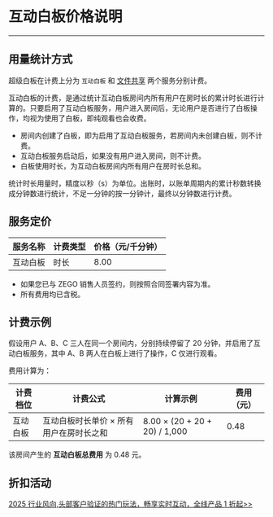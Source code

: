 # 互动白板价格说明

---

## 用量统计方式

超级白板在计费上分为 `互动白板` 和 [文件共享](./price.mdx) 两个服务分别计费。

互动白板的计费，是通过统计互动白板房间内所有用户在房时长的累计时长进行计算的。只要启用了互动白板服务，用户进入房间后，无论用户是否进行了白板操作，均视为使用了白板，即纯观看也会收费。

- 房间内创建了白板，即为启用了互动白板服务，若房间内未创建白板，则不计费。
- 互动白板服务启动后，如果没有用户进入房间，则不计费。
- 白板使用时长，为互动白板房间内所有用户在房时长总和。

<Note title="说明">

统计时长用量时，精度以秒（s）为单位。出账时，以账单周期内的累计秒数转换成分钟数进行统计，不足一分钟的按一分钟计，最终以分钟数进行计费。  
</Note>

## 服务定价

|服务名称|计费类型|价格（元/千分钟）|
|-|-|-|
|互动白板|时长 |8.00|

<Note title="说明">

- 如果您已与 ZEGO 销售人员签约，则按照合同签署内容为准。  
- 所有费用均已含税。 
</Note>


## 计费示例

假设用户 A、B、C 三人在同一个房间内，分别持续停留了 20 分钟，并启用了互动白板服务，其中 A、B 两人在白板上进行了操作，C 仅进行观看。

费用计算为：

|计费档位|计费公式|计算示例|费用（元）|
|-|-|-|-|
|互动白板|互动白板时长单价 × 所有用户在房时长之和|8.00 × (20 + 20 + 20) / 1,000 |0.48|

该房间产生的 **互动白板总费用** 为 0.48 元。

## 折扣活动

<Note title="说明">

[2025 行业风向,头部客户验证的热门玩法，畅享实时互动，全线产品 1 折起>>](https://www.zego.im/activity/2400001)
</Note>
